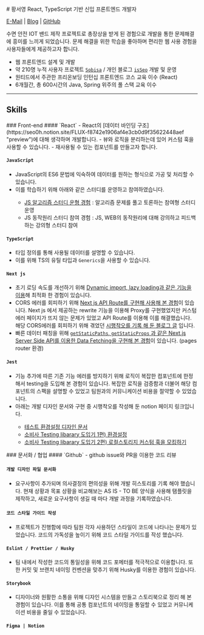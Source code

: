 
<div className='*:m-0'>
    # 황서영
    <span className='lead *:my-5'>
    React, TypeScript 기반 신입 프론트엔드 개발자
    </span>
</div>

[E-Mail](mailto:seo0h9@gmail.com) | [Blog](https://seo0h.github.io/) | [GitHub](https://github.com/Seo0H)

수면 안전 IOT 밴드 제작 프로젝트로 총장상을 받게 된 경험으로 개발을 통한 문제해결에 흥미를 느끼게 되었습니다.
문제 해결을 위한 학습을 좋아하며 편리한 웹 사용 경험을 사용자들에게 제공하고자 합니다.


- 웹 프론트엔드 설계 및 개발
- 약 210명 누적 사용자 프로젝트 [`Sobisa`](https://sobisa.vercel.app/ "preview") / 개인 블로그 [`isSeo`](https://blog.seo0h.me/ "preview") 개발 및 운영
- 원티드에서 주관한 프리온보딩 인턴십 프론트엔드 코스 교육 이수 (React)
- 6개월간, 총 600시간의 Java, Spring 위주의 풀 스택 교육 이수


---

## Skills
<div className='md:grid md:grid-cols-[.2fr_1fr] grid-rows-1 gap-4'>
<LeftTitleWrapper >
### Front-end
</LeftTitleWrapper>

<LeftContentsWrapper >
#### `React`
- React의 [데이터 바인딩 구조](https://seo0h.notion.site/FLUX-f8742e1906af4e3cb0d9f35622448aef "preview")에 대해 생각하며 개발합니다.
- 뷰와 로직을 분리하는데 있어 커스텀 훅을 사용할 수 있습니다.
- 재사용될 수 있는 컴포넌트를 만들고자 합니다.

#### `JavaScript`
- JavaScript의 ES6 문법에 익숙하여 데이터를 원하는 형식으로 가공 및 처리할 수 있습니다.
- 이를 학습하기 위해 아래와 같은 스터디를 운영하고 참여하였습니다.
    <Captions>
    - [JS 알고리즘 스터디 운형 경험](https://github.com/JavaScript-PS-Study/JSPS "preview") : 알고리즘 문제를 풀고 토론하는 참여형 스터디 운영
    - JS 동작원리 스터디 참여 경험 : JS, WEB의 동작원리에 대해 강의하고 피드백하는 강의형 스터디 참여
    </Captions>

#### `TypeScript`
- 타입 정의를 통해 사용될 데이터를 설명할 수 있습니다.
- 이를 위해 TS의 유틸 타입과 `Generics`을 사용할 수 있습니다.

#### `Next js`
- 초기 로딩 속도를 개선하기 위해 [Dynamic import, lazy loading과 같은 기능을 이용](https://github.com/SobiSa-Expense-Hunter/SobiSa/blob/7d0375f4e3b64ca2011a64a64ed56890c93d3538/src/components/list/index.tsx#L20-L21 )해 최적화 한 경험이 있습니다.
- CORS 에러를 회피하기 위해 [Next js API Route를 구현해 사용해 본 경험](https://github.com/SobiSa-Expense-Hunter/SobiSa/blob/develop/src/pages/api/products.ts)이 있습니다.  Next js 에서 제공하는 rewrite 기능을 이용해 Proxy를 구현했었지만 커스텀 에러 페이지가 뜨지 않는 문제가 있었고 API Route를 이용해 이를 해결했습니다. 해당 CORS에러를 회피하기 위해 겪었던 [시행착오를 기록 해 둔 블로그 글](https://seo0h.tistory.com/33 "preview") 입니다.
- 빠른 데이터 패칭을 위해 [`getStaticPaths`, `getStaticProps` 과 같은 Next.js Server Side API를 이용한 Data Fetching을 구현해 본 경험](https://github.com/Seo0H/seo0h.github.io/blob/027e730aa972a65287b172a4deb08aa4b8b73dea/src/pages/index.tsx#L16-L27)이 있습니다. (pages router 환경)

#### `Jest`
- 기능 추가에 따른 기존 기능 에러를 방지하기 위해 로직이 복잡한 컴포넌트에 한정해서 testing을 도입해 본 경험이 있습니다. 복잡한 로직을 검증함과 더불어 해당 컴포넌트의 스팩을 설명할 수 있었고 팀원과의 커뮤니케이션 비용을 절약할 수 있었습니다.
- 아래는 개발 디자인 문서와 구현 중 시행착오를 작성해 둔 notion 페이지 링크입니다.
    <Captions>
    - [테스트 환경설정 디자인 문서](https://seo0h.notion.site/36bb453afafc461c9371dda1b9b27f17 "preview")
    - [소비사 Testing libarary 도입기 1편) 환경설정](https://seo0h.notion.site/testing-libarary-1-2340d7b3f38344c49376fdb08fc834c5?pvs=4 "preview")
    - [소비사 Testing libarary 도입기 2편) 로컬스토리지 커스텀 훅을 모킹하기](https://seo0h.notion.site/Testing-libarary-2-3d51e5ae9769474cba6ce3ea718c10dd?pvs=4 "preview")
    </Captions>
</LeftContentsWrapper>

 <LeftTitleWrapper>
### 문서화 / 협업
</LeftTitleWrapper>

 <LeftContentsWrapper>
#### `Github`
- github issue와 PR을 이용한 코드 리뷰

#### `개발 디자인 파일 문서화`
- 요구사항이 추가되며 의사결정의 편의성을 위해 개발 히스토리를 기록 해야 했습니다. 현재 상황과 목표 상황을 비교해보는 AS IS - TO BE 양식을 사용해 탬플릿을 제작하고, 새로운 요구사항이 생길 때 마다 개발 과정을 기록하였습니다.

#### `코드 스타일 가이드 작성`
- 프로젝트가 진행함에 따라 팀원 각자 사용하던 스타일이 코드에 나타나는 문제가 있었습니다. 코드의 가독성을 높이기 위해 코드 스타일 가이드를 작성 했습니다.

#### `Eslint / Prettier / Husky`
- 팀 내에서 작성한 코드의 통일성을 위해 코드 포메터를 적극적으로 이용합니다. 또한 커밋 및 브랜치 네이밍 컨벤션을 맞추기 위해 Husky를 이용한 경험이 있습니다.

#### `Storybook`
- 디자이너와 원활한 소통을 위해 디자인 시스템을 만들고 스토리북으로 정리 해 본 경험이 있습니다. 이를 통해 공통 컴포넌트의 네이밍을 통일할 수 있었고 커뮤니케이션 비용을 줄일 수 있었습니다.

#### `Figma | Notion`

</LeftContentsWrapper>
</div>